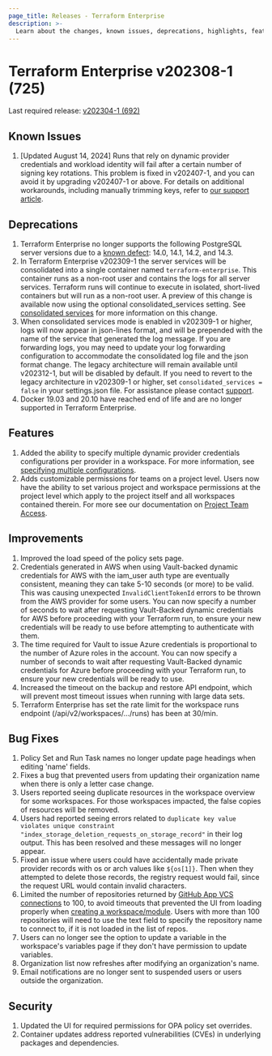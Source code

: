 ```yaml
---
page_title: Releases - Terraform Enterprise
description: >-
  Learn about the changes, known issues, deprecations, highlights, features, improvements, bug fixes, and security fixes for the v202308-1 (725) release.
---
```


# Terraform Enterprise v202308-1 (725)

Last required release: [v202304-1 (692)](/terraform/enterprise/releases/2023/v202304-1)

## Known Issues
1. [Updated August 14, 2024] Runs that rely on dynamic provider credentials and workload identity will fail after a certain number of signing key rotations. This problem is fixed in v202407-1, and you can avoid it by upgrading v202407-1 or above. For details on additional workarounds, including manually trimming keys, refer to [our support article](https://support.hashicorp.com/hc/en-us/articles/31715716966419-Issue-with-OIDC-Vault-key-rotation-mechanism-to-incorrectly-identify-the-newest-signing-key).

## Deprecations

1. Terraform Enterprise no longer supports the following PostgreSQL server versions due to a [known defect](https://www.postgresql.org/about/news/postgresql-144-released-2470/): 14.0, 14.1, 14.2, and 14.3.
2. In Terraform Enterprise v202309-1 the server services will be consolidated into a single container named `terraform-enterprise`. This container runs as a non-root user and contains the logs for all server services. Terraform runs will continue to execute in isolated, short-lived containers but will run as a non-root user. A preview of this change is available now using the optional consolidated_services setting. See [consolidated services](/terraform/enterprise/admin/infrastructure/consolidated-services) for more information on this change.
3. When consolidated services mode is enabled in v202309-1 or higher, logs will now appear in json-lines format, and will be prepended with the name of the service that generated the log message. If you are forwarding logs, you may need to update your log forwarding configuration to accommodate the consolidated log file and the json format change. The legacy architecture will remain available until v202312-1, but will be disabled by default. If you need to revert to the legacy architecture in v202309-1 or higher, set `consolidated_services = false` in your settings.json file. For assistance please contact [support](https://support.hashicorp.com/).
4. Docker 19.03 and 20.10 have reached end of life and are no longer supported in Terraform Enterprise.


## Features

1. Added the ability to specify multiple dynamic provider credentials configurations per provider in a workspace. For more information, see [specifying multiple configurations](https://developer.hashicorp.com/terraform/enterprise/workspaces/dynamic-provider-credentials/specifying-multiple-configurations).
1. Adds customizable permissions for teams on a project level. Users now have the ability to set various project and workspace permissions at the project level which apply to the project itself and all workspaces contained therein. For more see our documentation on [Project Team Access](https://developer.hashicorp.com/terraform/cloud-docs/api-docs/project-team-access#implied-custom-permission-levels).

## Improvements

1. Improved the load speed of the policy sets page.
1. Credentials generated in AWS when using Vault-backed dynamic credentials for AWS with the iam_user auth type are eventually consistent, meaning they can take 5-10 seconds (or more) to be valid. This was causing unexpected `InvalidClientTokenId` errors to be thrown from the AWS provider for some users. You can now specify a number of seconds to wait after requesting Vault-Backed dynamic credentials for AWS before proceeding with your Terraform run, to ensure your new credentials will be ready to use before attempting to authenticate with them.
1. The time required for Vault to issue Azure credentials is proportional to the number of Azure roles in the account.  You can now specify a number of seconds to wait after requesting Vault-Backed dynamic credentials for Azure before proceeding with your Terraform run, to ensure your new credentials will be ready to use.
2. Increased the timeout on the backup and restore API endpoint, which will prevent most timeout issues when running with large data sets.
3. Terraform Enterprise has set the rate limit for the workspace runs endpoint (/api/v2/workspaces/.../runs) has been at 30/min.

## Bug Fixes

1. Policy Set and Run Task names no longer update page headings when editing 'name' fields.
1. Fixes a bug that prevented users from updating their organization name when there is only a letter case change.
1. Users reported seeing duplicate resources in the workspace overview for some workspaces.  For those workspaces impacted, the false copies of resources will be removed.
1. Users had reported seeing errors related to `duplicate key value violates unique constraint "index_storage_deletion_requests_on_storage_record"` in their log output. This has been resolved and these messages will no longer appear.
1. Fixed an issue where users could have accidentally made private provider records with os or arch values like `${os[1]}`. Then when they attempted to delete those records, the registry request would fail, since the request URL would contain invalid characters.
1. Limited the number of repositories returned by [GitHub App VCS connections](https://developer.hashicorp.com/terraform/enterprise/admin/application/github-app-integration) to 100, to avoid timeouts that prevented the UI from loading properly when [creating a workspace/module](https://developer.hashicorp.com/terraform/enterprise/workspaces/creating#create-a-workspace). Users with more than 100 repositories will need to use the text field to specify the repository name to connect to, if it is not loaded in the list of repos.
1. Users can no longer see the option to update a variable in the workspace's variables page if they don't have permission to update variables.
1. Organization list now refreshes after modifying an organization's name.
1. Email notifications are no longer sent to suspended users or users outside the organization.


## Security

1. Updated the UI for required permissions for OPA policy set overrides.
1. Container updates address reported vulnerabilities (CVEs) in underlying packages and dependencies.
